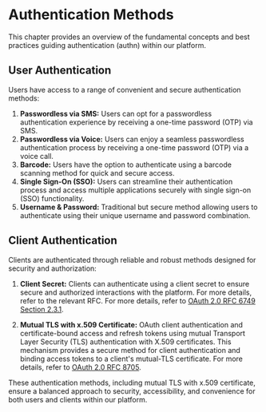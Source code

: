 # Authentication Methods

This chapter provides an overview of the fundamental concepts and best practices guiding authentication (authn) within our platform.

## User Authentication
Users have access to a range of convenient and secure authentication methods:

1. **Passwordless via SMS:** Users can opt for a passwordless authentication experience by receiving a one-time password (OTP) via SMS.
2. **Passwordless via Voice:** Users can enjoy a seamless passwordless authentication process by receiving a one-time password (OTP) via a voice call.
3. **Barcode:** Users have the option to authenticate using a barcode scanning method for quick and secure access.
4. **Single Sign-On (SSO):** Users can streamline their authentication process and access multiple applications securely with single sign-on (SSO) functionality.
5. **Username & Password:** Traditional but secure method allowing users to authenticate using their unique username and password combination.

## Client Authentication
Clients are authenticated through reliable and robust methods designed for security and authorization:

1. **Client Secret:** Clients can authenticate using a client secret to ensure secure and authorized interactions with the platform. For more details, refer to the relevant RFC. For more details, refer to [OAuth 2.0 RFC 6749 Section 2.3.1](https://datatracker.ietf.org/doc/html/rfc6749#section-2.3.1).


2. **Mutual TLS with x.509 Certificate:** OAuth client authentication and certificate-bound access and refresh tokens using mutual Transport Layer Security (TLS) authentication with X.509 certificates. This mechanism provides a secure method for client authentication and binding access tokens to a client's mutual-TLS certificate. For more details, refer to [OAuth 2.0 RFC 8705](https://datatracker.ietf.org/doc/html/rfc8705).


These authentication methods, including mutual TLS with x.509 certificate, ensure a balanced approach to security, accessibility, and convenience for both users and clients within our platform.

